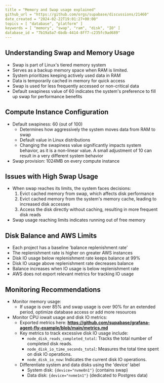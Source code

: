 ```yaml
---
title = "Memory and Swap usage explained"
github_url = "https://github.com/orgs/supabase/discussions/21460"
date_created = "2024-02-22T19:01:27+00:00"
topics = [ "database", "platform" ]
keywords = [ "memory", "swap", "ram", "disk", "IO" ]
database_id = "7b19a5a7-6bdb-4414-8ff7-c235fc9ad689"
---
```


## Understanding Swap and Memory Usage

- Swap is part of Linux's tiered memory system
- Serves as a backup memory space when RAM is limited.
- System prioritizes keeping actively used data in RAM
- Data is temporarily cached in memory for quick access
- Swap is used for less frequently accessed or non-critical data
- Default swapiness value of 60 indicates the system's preference to fill up swap for performance benefits

## Compute Instance Configuration

- Default swapiness: 60 (out of 100)
  - Determines how aggressively the system moves data from RAM to swap
  - Default value in Linux distributions
  - Changing the swapiness value significantly impacts system behavior, as it is a non-linear value. A small adjustment of 10 can result in a very different system behavior
- Swap provision: 1024MB on every compute instance

## Issues with High Swap Usage

- When swap reaches its limits, the system faces decisions:
  1. Evict cached memory from swap, which affects disk performance
  2. Evict cached memory from the system's memory cache, leading to increased disk accesses
  3. Access the disk directly without caching, resulting in more frequent disk reads
- Swap usage reaching limits indicates running out of free memory

## Disk Balance and AWS Limits

- Each project has a baseline 'balance replenishment rate'
- The replenishment rate is higher on greater AWS instances
- Disk IO usage below replenishment rate keeps balance at 99%
- Disk IO usage above replenishment rate decreases balance
- Balance increases when IO usage is below replenishment rate
- AWS does not export relevant metrics for tracking IO usage

## Monitoring Recommendations

- Monitor memory usage:
  - If usage is over 85% and swap usage is over 90% for an extended period, optimize database access or add more resources
- Monitor CPU iowait usage and disk IO metrics:
  - Exported metrics here: **https://github.com/supabase/grafana-agent-fly-example/blob/main/metrics.md**
  - Key metrics to track excessive disk IO usage include:
    - `node_disk_reads_completed_total`: Tracks the total number of completed disk reads.
    - `node_disk_io_time_seconds_total`: Measures the total time spent on disk IO operations.
    - `node_disk_io_now`: Indicates the current disk IO operations.
  - Differentiate system and data disks using the 'device' label
    - System disk: `{device="nvme0n1"}` (contains swap)
    - Data disk: `{device="nvme1n1"}` (dedicated to Postgres data)
